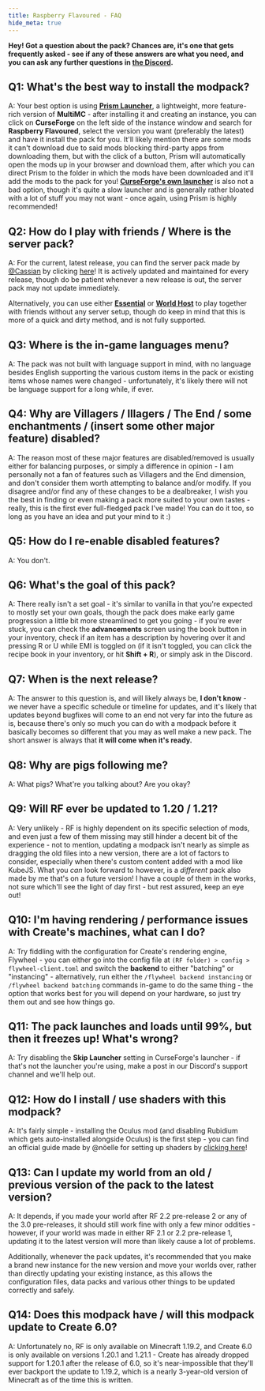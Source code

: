 ```yaml
---
title: Raspberry Flavoured - FAQ
hide_meta: true
---
```


**Hey\! Got a question about the pack? Chances are, it's one that gets frequently asked \- see if any of these answers are what you need, and you can ask any further questions in [the Discord](https://discord.gg/jxNe26WNYh).**

## **Q1: What's the best way to install the modpack?**

  A: Your best option is using [**Prism Launcher**](https://prismlauncher.org/download/?from=link), a lightweight, more feature-rich version of **MultiMC** \- after installing it and creating an instance, you can click on **CurseForge** on the left side of the instance window and search for **Raspberry Flavoured**, select the version you want (preferably the latest) and have it install the pack for you. It'll likely mention there are some mods it can't download due to said mods blocking third-party apps from downloading them, but with the click of a button, Prism will automatically open the mods up in your browser and download them, after which you can direct Prism to the folder in which the mods have been downloaded and it'll add the mods to the pack for you\! [**CurseForge's own launcher**](https://www.curseforge.com/download/app) is also not a bad option, though it's quite a slow launcher and is generally rather bloated with a lot of stuff you may not want \- once again, using Prism is highly recommended\!

## **Q2: How do I play with friends / Where is the server pack?**
  A: For the current, latest release, you can find the server pack made by [@Cassian](https://modrinth.com/user/Cassian) by clicking [here](server)! It is actively updated and maintained for every release, though do be patient whenever a new release is out, the server pack may not update immediately.

  Alternatively, you can use either [**Essential**](https://modrinth.com/mod/essential/version/mO5ESCdv) or [**World Host**](https://modrinth.com/mod/world-host/version/0.5.1+1.19.2-forge) to play together with friends without any server setup, though do keep in mind that this is more of a quick and dirty method, and is not fully supported.

##   **Q3: Where is the in-game languages menu?**

  A: The pack was not built with language support in mind, with no language besides English supporting the various custom items in the pack or existing items whose names were changed \- unfortunately, it's likely there will not be language support for a long while, if ever.

## **Q4: Why are Villagers / Illagers / The End / some enchantments / (insert some other major feature) disabled?**

  A: The reason most of these major features are disabled/removed is usually either for balancing purposes, or simply a difference in opinion \- I am personally not a fan of features such as Villagers and the End dimension, and don't consider them worth attempting to balance and/or modify. If you disagree and/or find any of these changes to be a dealbreaker, I wish you the best in finding or even making a pack more suited to your own tastes \- really, this is the first ever full-fledged pack I've made\! You can do it too, so long as you have an idea and put your mind to it :)

##   **Q5: How do I re-enable disabled features?**

  A: You don't.

##   **Q6: What's the goal of this pack?**

  A: There really isn't a set goal \- it's similar to vanilla in that you're expected to mostly set your own goals, though the pack does make early game progression a little bit more streamlined to get you going \- if you're ever stuck, you can check the **advancements** screen using the book button in your inventory, check if an item has a description by hovering over it and pressing R or U while EMI is toggled on (if it isn't toggled, you can click the recipe book in your inventory, or hit **Shift \+ R**), or simply ask in the Discord.

##   **Q7: When is the next release?**

  A: The answer to this question is, and will likely always be, **I don't know** \- we never have a specific schedule or timeline for updates, and it's likely that updates beyond bugfixes will come to an end not very far into the future as is, because there's only so much you can do with a modpack before it basically becomes so different that you may as well make a new pack. The short answer is always that **it will come when it's ready.**

##   **Q8: Why are pigs following me?**

  A: What pigs? What're you talking about? Are you okay?

## **Q9: Will RF ever be updated to 1.20 / 1.21?**
  A: Very unlikely \- RF is highly dependent on its specific selection of mods, and even just a few of them missing may still hinder a decent bit of the experience \- not to mention, updating a modpack isn't nearly as simple as dragging the old files into a new version, there are a lot of factors to consider, especially when there's custom content added with a mod like KubeJS. What you *can* look forward to however, is a *different* pack also made by me that's on a future version\! I have a couple of them in the works, not sure which'll see the light of day first \- but rest assured, keep an eye out\!

##   **Q10: I'm having rendering / performance issues with Create's machines, what can I do?**
  A: Try fiddling with the configuration for Create's rendering engine, Flywheel \- you can either go into the config file at `(RF folder) > config > flywheel-client.toml` and switch the **backend** to either "batching" or "instancing" \- alternatively, run either the `/flywheel backend instancing` or `/flywheel backend batching` commands in-game to do the same thing \- the option that works best for you will depend on your hardware, so just try them out and see how things go.

##  **Q11: The pack launches and loads until 99%, but then it freezes up! What's wrong?**
  A: Try disabling the **Skip Launcher** setting in CurseForge's launcher \- if that's not the launcher you're using, make a post in our Discord's support channel and we'll help out.

##  **Q12: How do I install / use shaders with this modpack?**

  A: It's fairly simple - installing the Oculus mod (and disabling Rubidium which gets auto-installed alongside Oculus) is the first step \- you can find an official guide made by \@nöelle for setting up shaders by [clicking here](https://moddedmc.wiki/en/project/raspberry-core/docs/rf/shaders)!

## **Q13: Can I update my world from an old / previous version of the pack to the latest version?**
A: It depends, if you made your world after RF 2.2 pre-release 2 or any of the 3.0 pre-releases, it should still work fine with only a few minor oddities \- however, if your world was made in either RF 2.1 or 2.2 pre-release 1, updating it to the latest version will more than likely cause a lot of problems.

Additionally, whenever the pack updates, it's recommended that you make a brand new instance for the new version and move your worlds over, rather than directly updating your existing instance, as this allows the configuration files, data packs and various other things to be updated correctly and safely.

## **Q14: Does this modpack have / will this modpack update to Create 6.0?**
A: Unfortunately no, RF is only available on Minecraft 1.19.2, and Create 6.0 is only available on versions 1.20.1 and 1.21.1 \- Create has already dropped support for 1.20.1 after the release of 6.0, so it's near-impossible that they'll ever backport the update to 1.19.2, which is a nearly 3-year-old version of Minecraft as of the time this is written.

